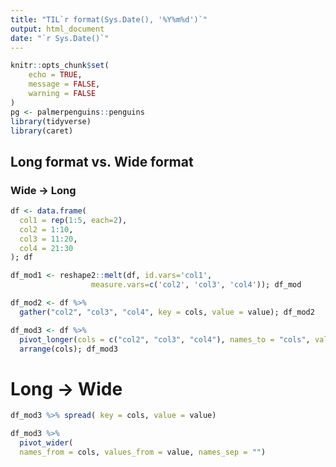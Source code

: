 ```yaml
---
title: "TIL`r format(Sys.Date(), '%Y%m%d')`"
output: html_document
date: "`r Sys.Date()`"
---
```


```r
knitr::opts_chunk$set(
	echo = TRUE,
	message = FALSE,
	warning = FALSE
)
pg <- palmerpenguins::penguins
library(tidyverse)
library(caret)
```

## Long format vs. Wide format

### Wide -> Long

```r
df <- data.frame(
  col1 = rep(1:5, each=2),
  col2 = 1:10,
  col3 = 11:20,
  col4 = 21:30
); df
```

```r
df_mod1 <- reshape2::melt(df, id.vars='col1', 
                  measure.vars=c('col2', 'col3', 'col4')); df_mod
```

```r
df_mod2 <- df %>% 
  gather("col2", "col3", "col4", key = cols, value = value); df_mod2
```

```r
df_mod3 <- df %>% 
  pivot_longer(cols = c("col2", "col3", "col4"), names_to = "cols", values_to = "value") %>% 
  arrange(cols); df_mod3
```

# Long -> Wide

```r
df_mod3 %>% spread( key = cols, value = value)
```

```r
df_mod3 %>%
  pivot_wider(
  names_from = cols, values_from = value, names_sep = "")
```

